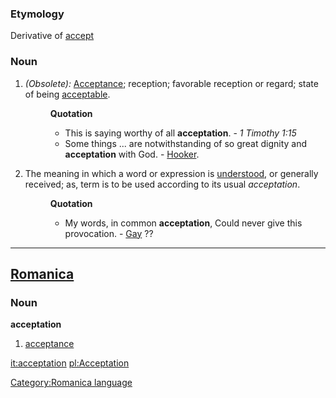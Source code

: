 ===Etymology===
Derivative of [[accept]]
===Noun=== 
#''(Obsolete):'' [[Acceptance]]; reception; favorable reception or regard; state of being [[acceptable]]. 
#:'''Quotation'''
#:*This is saying worthy of all '''acceptation'''. - ''1 Timothy 1:15'' 
#:*Some things ... are notwithstanding of so great dignity and '''acceptation''' with God. - [[Hooker]]. 
#The meaning in which a word or expression is [[understood]], or generally received; as, term is to be used according to its usual ''acceptation''.
#:'''Quotation'''
#:*My words, in common '''acceptation''', Could never give this provocation. - [[Gay]] ??
----

==[[Romanica]]==
[[Category:Romanica language]]
===Noun===
<b>acceptation</b>
#[[acceptance]]

[[it:acceptation]]
[[pl:Acceptation]]